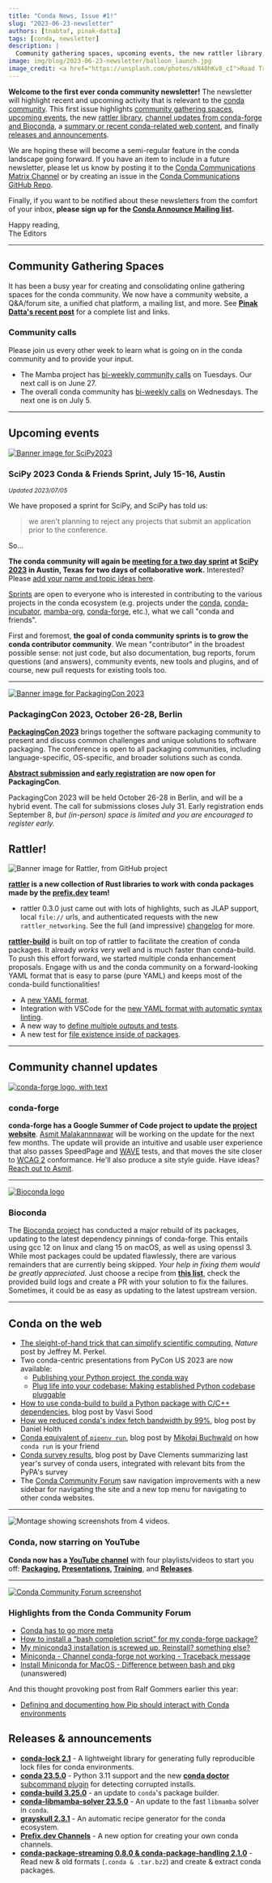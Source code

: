 ```yaml
---
title: "Conda News, Issue #1!"
slug: "2023-06-23-newsletter"
authors: [tnabtaf, pinak-datta]
tags: [conda, newsletter]
description: |
  Community gathering spaces, upcoming events, the new rattler library, channel updates from conda-forge and Bioconda, a summary or recent conda-related web content, and releases and announcements.
image: img/blog/2023-06-23-newsletter/balloon_launch.jpg
image_credit: <a href="https://unsplash.com/photos/sN40hKv8_cI">Road Trip with Raj on Unsplash</a>
---
```



**Welcome to the first ever conda community newsletter!** The newsletter will highlight recent and upcoming activity that is relevant to the [conda community](https://conda.org/). This first issue highlights [community gathering spaces](#community-gathering-spaces), [upcoming events](#upcoming-events), the new [rattler library](#rattler), [channel updates from conda-forge and Bioconda](#community-channel-updates), a [summary or recent conda-related web content](#conda-on-the-web), and finally [releases and announcements](#releases--announcements).

We are hoping these will become a semi-regular feature in the conda landscape going forward. If you have an item to include in a future newsletter, please let us know by posting it to the [Conda Communications Matrix Channel](https://matrix.to/#/%23conda-communications:matrix.org) or by creating an issue in the [Conda Communications GitHub Repo](https://github.com/conda/communications/issues).

<!-- truncate -->

Finally, if you want to be notified about these newsletters from the comfort of your inbox, **please sign up for the [Conda Announce Mailing list](https://lists.conda.org/wws/info/announce).**

Happy reading,<br />
The Editors

---

## Community Gathering Spaces

It has been a busy year for creating and consolidating online gathering spaces for the conda community. We now have a community website, a Q&A/forum site, a unified chat platform, a mailing list, and more. See **[Pinak Datta's recent post](/blog/2023-06-22-conda-spaces-blogpost)** for a complete list and links.

### Community calls

Please join us every other week to learn what is going on in the conda community and to provide your input.

- The Mamba project has [bi-weekly community calls](https://hackmd.io/iOgkxNMpTea6lWczjCov9Q?view) on Tuesdays. Our next call is on June 27.
- The overall conda community has [bi-weekly calls](https://hackmd.io/@conda-community?tags=%5B%22meeting-notes%22%5D) on Wednesdays. The next one is on July 5.

---

## Upcoming events

[<Image img={scipybanner} alt="Banner image for SciPy2023"/>](https://www.scipy2023.scipy.org/)

### SciPy 2023 Conda & Friends Sprint, July 15-16, Austin

<small>

_Updated 2023/07/05_

</small>

We have proposed a sprint for SciPy, and SciPy has told us:

> we aren't planning to reject any projects that submit an application prior to the conference.

So...

**The conda community will again be [meeting for a two day sprint](https://hackmd.io/efDeR0zQRJSWVKebiPu9Mw) at [SciPy 2023](https://www.scipy2023.scipy.org/) in Austin, Texas for two days of collaborative work.** Interested? Please [add your name and topic ideas here](https://hackmd.io/efDeR0zQRJSWVKebiPu9Mw).

[Sprints](https://www.scipy2023.scipy.org/sprints) are open to everyone who is interested in contributing to the various projects in the conda ecosystem (e.g. projects under the [conda](https://github.com/conda), [conda-incubator](https://github.com/conda-incubator), [mamba-org](https://github.com/mamba-org), [conda-forge](https://github.com/conda-forge), etc.), what we call "conda and friends".

First and foremost, **the goal of conda community sprints is to grow the conda contributor community**. We mean "contributor" in the broadest possible sense: not just code, but also documentation, bug reports, forum questions (and answers), community events, new tools and plugins, and of course, new pull requests for existing tools too.

---

[<Image img={packagingcon} alt="Banner image for PackagingCon 2023"/>](https://packaging-con.org/)

### PackagingCon 2023, October 26-28, Berlin

[**PackagingCon 2023**](https://packaging-con.org/) brings together the software packaging community to present and discuss common challenges and unique solutions to software packaging. The conference is open to all packaging communities, including language-specific, OS-specific, and broader solutions such as conda.

**[Abstract submission](https://cfp.packaging-con.org/2023/cfp) and [early registration](https://ti.to/packagingcon/packagingcon-2023) are now open for PackagingCon**.

PackagingCon 2023 will be held October 26-28 in Berlin, and will be a hybrid event. The call for submissions closes July 31. Early registration ends September 8, _but (in-person) space is limited and you are encouraged to register early._

## Rattler!

<Image img={rattler} alt="Banner image for Rattler, from GitHub project" />

**[rattler](https://github.com/mamba-org/rattler) is a new collection of Rust libraries to work with conda packages made by the [prefix.dev](https://prefix.dev/) team!**

- rattler 0.3.0 just came out with lots of highlights, such as JLAP support, local `file://` urls, and authenticated requests with the new `rattler_networking`. See the full (and impressive) [changelog](https://github.com/mamba-org/rattler/releases/tag/v0.3.0) for more.

**[rattler-build](https://prefix.dev/blog/the_new_rattler_build)** is built on top of rattler to facilitate the creation of conda packages. It already _works_ very well and is much faster than conda-build. To push this effort forward, we started multiple conda enhancement proposals. Engage with us and the conda community on a forward-looking YAML format that is easy to parse (pure YAML) and keeps most of the conda-build functionalities!

- A [new YAML format](https://github.com/conda-incubator/ceps/pull/54).
- Integration with VSCode for the [new YAML format with automatic syntax linting](https://github.com/conda-incubator/ceps/pull/56#issuecomment-1593118521).
- A new way to [define multiple outputs and tests](https://github.com/conda-incubator/ceps/pull/56).
- A new test for [file existence inside of packages](https://github.com/conda-incubator/ceps/pull/57).

---

## Community channel updates

[<Image img={cf} alt="conda-forge logo, with text"/>](https://conda-forge.org/)

### conda-forge

**conda-forge has a Google Summer of Code project to update the [project website](https://conda-forge.org/)**. [Asmit Malakannnawar](https://asmitbm.github.io/) will be working on the update for the next few months. The update will provide an intuitive and usable user experience that also passes SpeedPage and [WAVE](https://wave.webaim.org/) tests, and that moves the site closer to [WCAG 2](https://www.w3.org/WAI/standards-guidelines/wcag/) conformance. He'll also produce a site style guide. Have ideas? [Reach out to Asmit](https://asmit.bio.link/).

---

[<Image img={bioconda} alt="Bioconda logo"/>](https://bioconda.github.io/)

### Bioconda

The [Bioconda project](https://bioconda.github.io/) has conducted a major rebuild of its packages, updating to the latest dependency pinnings of conda-forge. This entails using gcc 12 on linux and clang 15 on macOS, as well as using openssl 3. While most packages could be updated flawlessly, there are various remainders that are currently being skipped. _Your help in fixing them would be greatly appreciated._ Just choose a recipe from **[this list](https://github.com/bioconda/bioconda-recipes/wiki/build-failures)**, check the provided build logs and create a PR with your solution to fix the failures. Sometimes, it could be as easy as updating to the latest upstream version.

---

## Conda on the web

- [The sleight-of-hand trick that can simplify scientific computing](https://www.nature.com/articles/d41586-023-01469-0), _Nature_ post by Jeffrey M. Perkel.
- Two conda-centric presentations from PyCon US 2023 are now available:
  - [Publishing your Python project, the conda way](https://youtu.be/NSgTFf40vHQ)
  - [Plug life into your codebase: Making established Python codebase pluggable](https://youtu.be/OeSv0_HesaU)
- [How to use conda-build to build a Python package with C/C++ dependencies](https://conda.org/blog/2023-05-18-how-to-use-conda-build), blog post by Vasvi Sood
- [How we reduced conda's index fetch bandwidth by 99%](https://conda.org/blog/2023-05-05-how-we-reduced-the-conda-index-fetch-bandwidth), blog post by Daniel Holth
- [Conda equivalent of `pipenv run`](https://dev.to/mikolajbuchwald/conda-equivalent-of-pipenv-run-3min), blog post by [Mikołaj Buchwald](https://mikolajbuchwald.com/) on how `conda run` is your friend
- [Conda survey results](https://conda.org/blog/2022-03-30-conda-survey/), blog post by Dave Clements summarizing last year's survey of conda users, integrated with relevant bits from the PyPA's survey
- The [Conda Community Forum](https://conda.discourse.group/) saw navigation improvements with a new sidebar for navigating the site and a new top menu for navigating to other conda websites.

---

<Image img={youtube} alt="Montage showing screenshots from 4 videos." />

### Conda, now starring on YouTube

**Conda now has a [YouTube channel](https://www.youtube.com/channel/UCNc3BL-gO8hbx_7DdEDcofg)** with four playlists/videos to start you off: **[Packaging](https://youtu.be/6by8b2Ht200), [Presentations](https://youtu.be/OeSv0_HesaU), [Training](https://youtu.be/NSgTFf40vHQ)**, and **[Releases](https://youtu.be/VD5TXcbYgR4)**.

---

[<Image img={forum} alt="Conda Community Forum screenshot"/>](https://conda.discourse.group/)

### Highlights from the Conda Community Forum

- [Conda has to go more meta](https://conda.discourse.group/t/conda-has-to-go-more-meta/192)
- [How to install a “bash completion script” for my conda-forge package?](https://conda.discourse.group/t/how-to-install-a-bash-completion-script-for-my-conda-forge-package/304)
- [My miniconda3 installation is screwed up. Reinstall? something else?](https://conda.discourse.group/t/my-miniconda3-installation-is-screwed-up-reinstall-something-else/310)
- [Miniconda - Channel conda-forge not working - Traceback message](https://conda.discourse.group/t/miniconda-channel-conda-forge-not-working-traceback-message/297)
- [Install Miniconda for MacOS - Difference between bash and pkg](https://conda.discourse.group/t/install-miniconda-for-macos-difference-between-bash-and-pkg/292) (unanswered)

And this thought provoking post from Ralf Gommers earlier this year:

- [Defining and documenting how Pip should interact with Conda environments](https://conda.discourse.group/t/defining-and-documenting-how-pip-should-interact-with-conda-environments/200)

## Releases & announcements

- **[conda-lock 2.1](https://github.com/conda/conda-lock/releases/)** - A lightweight library for generating fully reproducible lock files for conda environments.
- **[conda 23.5.0](https://conda.org/blog/2023-05-31-may-2023-releases#changes-in-conda)** - Python 3.11 support and the new [**conda doctor** subcommand plugin](https://conda.org/blog/2023-06-01-conda-doctor) for detecting corrupted installs.
- **[conda-build 3.25.0](https://conda.org/blog/2023-05-31-may-2023-releases#changes-in-conda-build)** - an update to `conda`'s package builder.
- **[conda-libmamba-solver 23.5.0](https://conda.org/blog/2023-05-31-may-2023-releases#changes-in-conda-libmamba-solver)** - An update to the fast `libmamba` solver in `conda`.
- **[grayskull 2.3.1](https://github.com/conda/grayskull/releases/tag/v2.3.1)** - An automatic recipe generator for the conda ecosystem.
- **[Prefix.dev Channels](https://prefix.dev/blog/introducing_channels)** - A new option for creating your own conda channels.
- **[conda-package-streaming 0.8.0 & conda-package-handling 2.1.0](https://conda.discourse.group/t/conda-package-streaming-0-8-0-and-conda-package-handling-2-1-0-released/267)** - Read new & old formats (`.conda & .tar.bz2`) and create & extract conda packages.
